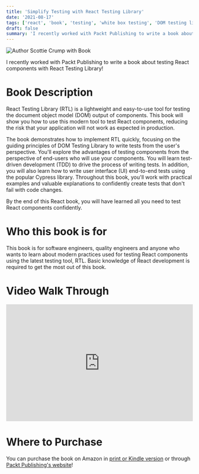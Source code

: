 ```yaml
---
title: 'Simplify Testing with React Testing Library'
date: '2021-08-17'
tags: ['react', 'book', 'testing', 'white box testing', 'DOM testing library', 'Cypress']
draft: false
summary: 'I recently worked with Packt Publishing to write a book about testing React components with React Testing Library...'
---
```


<div class="text-center">
  <Image
    alt="Author Scottie Crump with Book"
    src="/static/images/scottieAndRtlBook.jpeg"
    width={437}
    height={434}
  />
</div>

I recently worked with Packt Publishing to write a book about testing React components with React Testing Library!

# Book Description

React Testing Library (RTL) is a lightweight and easy-to-use tool for testing the document object model (DOM) output of components. This book will show you how to use this modern tool to test React components, reducing the risk that your application will not work as expected in production.

The book demonstrates how to implement RTL quickly, focusing on the guiding principles of DOM Testing Library to write tests from the user's perspective. You'll explore the advantages of testing components from the perspective of end-users who will use your components. You will learn test-driven development (TDD) to drive the process of writing tests. In addition, you will also learn how to write user interface (UI) end-to-end tests using the popular Cypress library. Throughout this book, you'll work with practical examples and valuable explanations to confidently create tests that don't fail with code changes.

By the end of this React book, you will have learned all you need to test React components confidently.

# Who this book is for

This book is for software engineers, quality engineers and anyone who wants to learn about modern practices used for testing React components using the latest testing tool, RTL. Basic knowledge of React development is required to get the most out of this book.

# Video Walk Through

<div id="vid" style={{ marginBottom: '2em' }}>
  <iframe
    width="100%"
    height="315"
    src="https://www.youtube.com/embed/DeotUmvaL7g"
    title="YouTube video player"
    frameborder="0"
    allow="accelerometer; autoplay; clipboard-write; encrypted-media; gyroscope; picture-in-picture"
    allowfullscreen
  ></iframe>
</div>

# Where to Purchase

You can purchase the book on Amazon in [print or Kindle version](https://www.amazon.com/dp/1800564457/ref=cm_sw_em_r_mt_dp_M6EX6SK87A0RS2QBQBY7) or through [Packt Publishing's website](https://www.packtpub.com/product/simplify-testing-with-react-testing-library/9781800564459)!
